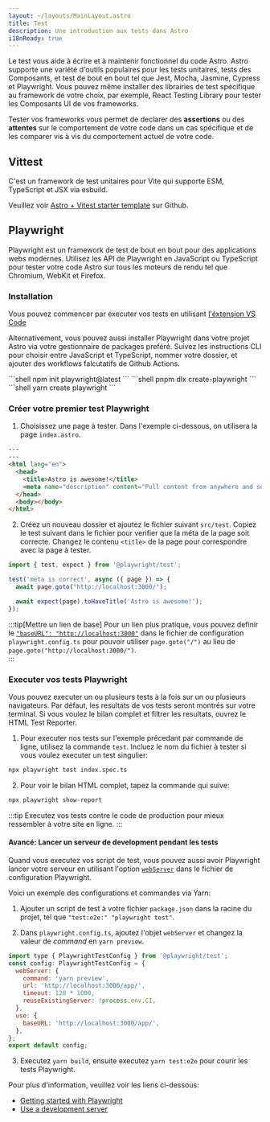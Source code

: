 ```yaml
---
layout: ~/layouts/MainLayout.astro
title: Test
description: Une introduction aux tests dans Astro 
i18nReady: true
---
```



Le test vous aide à écrire et à maintenir fonctionnel du code Astro. Astro supporte une variété d'outils populaires pour les tests unitaires, tests des Composants, et test de bout en bout tel que Jest, Mocha, Jasmine, Cypress et Playwright. Vous pouvez même installer des librairies de test spécifique au framework de votre choix, par exemple, React Testing Library pour tester les Composants UI de vos frameworks. 

Tester vos frameworks vous permet de declarer des **assertions** ou des **attentes** sur le comportement de votre code dans un cas spécifique et de les comparer vis à vis du comportement actuel de votre code. 

## Vittest

C'est un framework de test unitaires pour Vite qui supporte ESM, TypeScript et JSX via esbuild.

Veuillez voir [Astro + Vitest starter template](https://github.com/withastro/astro/tree/latest/examples/with-vitest) sur Github.

## Playwright

Playwright est un framework de test de bout en bout pour des applications webs modernes. Utilisez les API de Playwright en JavaScript ou TypeScript pour tester votre code Astro sur tous les moteurs de rendu tel que Chromium, WebKit et Firefox. 

### Installation

Vous pouvez commencer par éxecuter vos tests en utilisant [l'éxtension VS Code](https://playwright.dev/docs/getting-started-vscode)

Alternativement, vous pouvez aussi installer Playwright dans votre projet Astro via votre gestionnaire de packages preféré. Suivez les instructions CLI pour choisir entre JavaScript et TypeScript, nommer votre dossier, et ajouter des workflows falcutatifs de Github Actions.

<PackageManagerTabs>
  <Fragment slot="npm">
  ```shell
  npm init playwright@latest
  ```
  </Fragment>
  <Fragment slot="pnpm">
  ```shell
  pnpm dlx create-playwright
  ```
  </Fragment>
  <Fragment slot="yarn">
  ```shell
  yarn create playwright
  ```
  </Fragment>
</PackageManagerTabs>

### Créer votre premier test Playwright

1. Choisissez une page à tester. Dans l'exemple ci-dessous, on utilisera la page `index.astro`.

```html title="src/pages/index.astro"
---
---
<html lang="en">
  <head>
    <title>Astro is awesome!</title>
    <meta name="description" content="Pull content from anywhere and serve it fast with Astro's next-gen island architecture." />
  </head>
  <body></body>
</html>
```

2. Créez un nouveau dossier et ajoutez le fichier suivant `src/test`. Copiez le test suivant dans le fichier pour verifier que la méta de la page soit correcte. Changez le contenu `<title>` de la page pour correspondre avec la page à tester.

```jsx title="src/test/index.spec.ts" "Astro is awesome!"
import { test, expect } from '@playwright/test';

test('meta is correct', async ({ page }) => {
  await page.goto("http://localhost:3000/");

  await expect(page).toHaveTitle('Astro is awesome!');
});
```

:::tip[Mettre un lien de base]
Pour un lien plus pratique, vous pouvez definir le [`"baseURL": "http://localhost:3000"`](https://playwright.dev/docs/api/class-testoptions#test-options-base-url) dans le fichier de configuration `playwright.config.ts` pour pouvoir utiliser `page.goto("/")` au lieu de `page.goto("http://localhost:3000/")`.  
:::

### Executer vos tests Playwright 

Vous pouvez executer un ou plusieurs tests à la fois sur un ou plusieurs navigateurs. Par défaut, les resultats de vos tests seront montrés sur votre terminal. Si vous voulez le bilan complet et filtrer les resultats,  ouvrez le HTML Test Reporter.    

1. Pour executer nos tests sur l'exemple précedant par commande de ligne, utilisez la commande `test`. Incluez le nom du fichier à tester si vous voulez executer un test singulier:
```sh
npx playwright test index.spec.ts
```

2. Pour voir le bilan HTML complet, tapez la commande qui suive:
```sh
npx playwright show-report
```

:::tip
Executez vos tests contre le code de production pour mieux ressembler à votre site en ligne.
:::

#### Avancé: Lancer un serveur de development pendant les tests

Quand vous executez vos script de test, vous pouvez aussi avoir Playwright lancer votre serveur en utilisant l'option [`webServer`](https://playwright.dev/docs/test-advanced#launching-a-development-web-server-during-the-tests) dans le fichier de configuration Playwright.


Voici un exemple des configurations et commandes via Yarn:

1. Ajouter un script de test à votre fichier `package.json` dans la racine du projet, tel que `"test:e2e:" "playwright test"`.

2. Dans `playwright.config.ts`, ajoutez l'objet `webServer` et changez la valeur de _command_ en `yarn preview`.

```js title="playwright.config.ts" ins={3-8} "yarn preview"
import type { PlaywrightTestConfig } from '@playwright/test';
const config: PlaywrightTestConfig = {
  webServer: {
    command: 'yarn preview',
    url: 'http://localhost:3000/app/',
    timeout: 120 * 1000,
    reuseExistingServer: !process.env.CI,
  },
  use: {
    baseURL: 'http://localhost:3000/app/',
  },
};
export default config;
```
3. Executez `yarn build`, ensuite executez `yarn test:e2e` pour courir les tests Playwright.

Pour plus d'information, veuillez voir les liens ci-dessous:

- [Getting started with Playwright](https://playwright.dev/docs/intro)
- [Use a development server](https://playwright.dev/docs/test-advanced#launching-a-development-web-server-during-the-tests)
